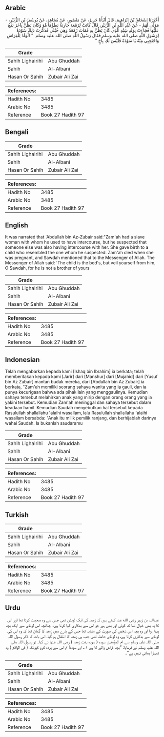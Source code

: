 ## Arabic


<div dir="rtl" lang="ar" style={{fontSize:'larger',backgroundColor:'#f8f9fa',padding:20}}>
أَخْبَرَنَا إِسْحَاقُ بْنُ إِبْرَاهِيمَ، قَالَ أَنْبَأَنَا جَرِيرٌ، عَنْ مَنْصُورٍ، عَنْ مُجَاهِدٍ، عَنْ يُوسُفَ بْنِ الزُّبَيْرِ، - مَوْلًى لَهُمْ - عَنْ عَبْدِ اللَّهِ بْنِ الزُّبَيْرِ، قَالَ كَانَتْ لِزَمْعَةَ جَارِيَةٌ يَطَؤُهَا هُوَ وَكَانَ يَظُنُّ بِآخَرَ يَقَعُ عَلَيْهَا فَجَاءَتْ بِوَلَدٍ شِبْهِ الَّذِي كَانَ يَظُنُّ بِهِ فَمَاتَ زَمْعَةُ وَهِيَ حُبْلَى فَذَكَرَتْ ذَلِكَ سَوْدَةُ لِرَسُولِ اللَّهِ صلى الله عليه وسلم فَقَالَ رَسُولُ اللَّهِ صلى الله عليه وسلم ‏ "‏ الْوَلَدُ لِلْفِرَاشِ وَاحْتَجِبِي مِنْهُ يَا سَوْدَةُ فَلَيْسَ لَكِ بِأَخٍ ‏"‏
</div>
<div style={{backgroundColor:'#f8f9fa',padding:20, marginBottom: 10}}><table> <thead> <tr> <th>Grade</th> <th></th> </tr> </thead> <tbody> <tr><td>Sahih Lighairihi</td><td>Abu Ghuddah</td></tr><tr><td>Sahih</td><td>Al-Albani</td></tr><tr><td>Hasan Or Sahih</td><td>Zubair Ali Zai</td></tr></tbody></table><table> <thead> <tr> <th>References:</th> <th></th> </tr> </thead> <tbody><tr><td>Hadith No</td><td>3485</td></tr><tr><td>Arabic No</td><td>3485</td></tr><tr><td>Reference</td><td>Book 27 Hadith 97</td></tr></tbody></table></div>

## Bengali


<div dir="ltr" lang="bn" style={{fontSize:'larger',backgroundColor:'#f8f9fa',padding:20}}>

</div>
<div style={{backgroundColor:'#f8f9fa',padding:20, marginBottom: 10}}><table> <thead> <tr> <th>Grade</th> <th></th> </tr> </thead> <tbody> <tr><td>Sahih Lighairihi</td><td>Abu Ghuddah</td></tr><tr><td>Sahih</td><td>Al-Albani</td></tr><tr><td>Hasan Or Sahih</td><td>Zubair Ali Zai</td></tr></tbody></table><table> <thead> <tr> <th>References:</th> <th></th> </tr> </thead> <tbody><tr><td>Hadith No</td><td>3485</td></tr><tr><td>Arabic No</td><td>3485</td></tr><tr><td>Reference</td><td>Book 27 Hadith 97</td></tr></tbody></table></div>

## English


<div dir="ltr" lang="en" style={{fontSize:'larger',backgroundColor:'#f8f9fa',padding:20}}>
It was narrated that 'Abdullah bin Az-Zubair said:"Zam'ah had a slave woman with whom he used to have intercourse, but he suspected that someone else was also having intercourse with her. She gave birth to a child who resembled the one whom he suspected. Zam'ah died when she was pregnant, and Sawdah mentioned that to the Messenger of Allah. The Messenger of Allah said: 'The child is the bed's, but veil yourself from him, O Sawdah, for he is not a brother of yours
</div>
<div style={{backgroundColor:'#f8f9fa',padding:20, marginBottom: 10}}><table> <thead> <tr> <th>Grade</th> <th></th> </tr> </thead> <tbody> <tr><td>Sahih Lighairihi</td><td>Abu Ghuddah</td></tr><tr><td>Sahih</td><td>Al-Albani</td></tr><tr><td>Hasan Or Sahih</td><td>Zubair Ali Zai</td></tr></tbody></table><table> <thead> <tr> <th>References:</th> <th></th> </tr> </thead> <tbody><tr><td>Hadith No</td><td>3485</td></tr><tr><td>Arabic No</td><td>3485</td></tr><tr><td>Reference</td><td>Book 27 Hadith 97</td></tr></tbody></table></div>

## Indonesian


<div dir="ltr" lang="id" style={{fontSize:'larger',backgroundColor:'#f8f9fa',padding:20}}>
Telah mengabarkan kepada kami [Ishaq bin Ibrahim] ia berkata; telah memberitakan kepada kami [Jarir] dari [Manshur] dari [Mujahid] dari [Yusuf bin Az Zubair] mantan budak mereka, dari [Abdullah bin Az Zubair] ia berkata, "Zam'ah memiliki seorang sahaya wanita yang ia gauli, dan ia punya kecurigaan bahwa ada pihak lain yang menggaulinya. Kemudian sahaya tersebut melahirkan anak yang mirip dengan orang orang yang ia yakini tersebut. Kemudian Zam'ah meninggal dan sahaya tersebut dalam keadaan hamil. Kemudian Saudah menyebutkan hal tersebut kepada Rasulullah shallallahu 'alaihi wasallam, lalu Rasulullah shallallahu 'alaihi wasallam bersabda: "Anak itu milik pemilik ranjang, dan berhijablah darinya wahai Saudah. Ia bukanlah saudaramu
</div>
<div style={{backgroundColor:'#f8f9fa',padding:20, marginBottom: 10}}><table> <thead> <tr> <th>Grade</th> <th></th> </tr> </thead> <tbody> <tr><td>Sahih Lighairihi</td><td>Abu Ghuddah</td></tr><tr><td>Sahih</td><td>Al-Albani</td></tr><tr><td>Hasan Or Sahih</td><td>Zubair Ali Zai</td></tr></tbody></table><table> <thead> <tr> <th>References:</th> <th></th> </tr> </thead> <tbody><tr><td>Hadith No</td><td>3485</td></tr><tr><td>Arabic No</td><td>3485</td></tr><tr><td>Reference</td><td>Book 27 Hadith 97</td></tr></tbody></table></div>

## Turkish


<div dir="ltr" lang="tr" style={{fontSize:'larger',backgroundColor:'#f8f9fa',padding:20}}>

</div>
<div style={{backgroundColor:'#f8f9fa',padding:20, marginBottom: 10}}><table> <thead> <tr> <th>Grade</th> <th></th> </tr> </thead> <tbody> <tr><td>Sahih Lighairihi</td><td>Abu Ghuddah</td></tr><tr><td>Sahih</td><td>Al-Albani</td></tr><tr><td>Hasan Or Sahih</td><td>Zubair Ali Zai</td></tr></tbody></table><table> <thead> <tr> <th>References:</th> <th></th> </tr> </thead> <tbody><tr><td>Hadith No</td><td>3485</td></tr><tr><td>Arabic No</td><td>3485</td></tr><tr><td>Reference</td><td>Book 27 Hadith 97</td></tr></tbody></table></div>

## Urdu


<div dir="rtl" lang="ur" style={{fontSize:'larger',backgroundColor:'#f8f9fa',padding:20}}>
عبداللہ بن زبیر رضی الله عنہ کہتے ہیں کہ زمعہ کی ایک لونڈی تھی جس سے وہ صحبت کرتا تھا اور اس کا یہ بھی خیال تھا کہ کوئی اور بھی ہے جو اس سے بدکاری کیا کرتا ہے۔ چنانچہ اس لونڈی سے ایک بچہ پیدا ہوا اور وہ بچہ اس شخص کی صورت کے مشابہ تھا جس کے بارے میں زمعہ کا گمان تھا کہ وہ اس کی لونڈی سے بدکاری کرتا ہے، وہ لونڈی حاملہ تھی جب ہی زمعہ کا انتقال ہو گیا، اس بات کا ذکر رسول اللہ صلی اللہ علیہ وسلم سے ام المؤمنین سودہ ( سودہ بنت زمعہ ) رضی اللہ عنہا نے کیا۔ تو رسول اللہ صلی اللہ علیہ وسلم نے فرمایا: ”بچہ فراش والے کا ہے ۱؎ اور سودہ! تم اس سے پردہ کرو کیونکہ ( فی الواقع ) وہ تمہارا بھائی نہیں ہے“۔
</div>
<div style={{backgroundColor:'#f8f9fa',padding:20, marginBottom: 10}}><table> <thead> <tr> <th>Grade</th> <th></th> </tr> </thead> <tbody> <tr><td>Sahih Lighairihi</td><td>Abu Ghuddah</td></tr><tr><td>Sahih</td><td>Al-Albani</td></tr><tr><td>Hasan Or Sahih</td><td>Zubair Ali Zai</td></tr></tbody></table><table> <thead> <tr> <th>References:</th> <th></th> </tr> </thead> <tbody><tr><td>Hadith No</td><td>3485</td></tr><tr><td>Arabic No</td><td>3485</td></tr><tr><td>Reference</td><td>Book 27 Hadith 97</td></tr></tbody></table></div>